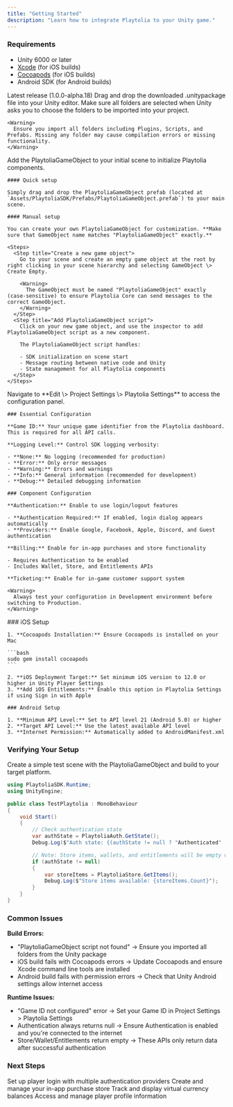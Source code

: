 ```yaml
---
title: "Getting Started"
description: "Learn how to integrate Playtolia to your Unity game."
---
```


### Requirements

- Unity 6000 or later
- [Xcode](https://developer.apple.com/xcode/) (for iOS builds)
- [Cocoapods](https://cocoapods.org) (for iOS builds)
- Android SDK (for Android builds)

<Steps>
  <Step title="Getting the SDK">
    <Card title="Get Playtolia Unity SDK" icon="download" href="https://github.com/Playtolia/unity-sdk/releases/download/v1.0.0-alpha.18/PlaytoliaSDK-alpha-18.unitypackage">
      Latest release (1.0.0-alpha.18)
    </Card>
  </Step>
  <Step title="Importing to Unity">
    Drag and drop the downloaded .unitypackage file into your Unity editor. Make sure all folders are selected when Unity asks you to choose the folders to be imported into your project.

    <Warning>
      Ensure you import all folders including Plugins, Scripts, and Prefabs. Missing any folder may cause compilation errors or missing functionality.
    </Warning>
  </Step>
  <Step title="Creating a Playtolia Game Object">
    Add the PlaytoliaGameObject to your initial scene to initialize Playtolia components.

    #### Quick setup

    Simply drag and drop the PlaytoliaGameObject prefab (located at `Assets/PlaytoliaSDK/Prefabs/PlaytoliaGameObject.prefab`) to your main scene.

    #### Manual setup

    You can create your own PlaytoliaGameObject for customization. **Make sure that GameObject name matches "PlaytoliaGameObject" exactly.**

    <Steps>
      <Step title="Create a new game object">
        Go to your scene and create an empty game object at the root by right clicking in your scene hierarchy and selecting GameObject \> Create Empty.

        <Warning>
          The GameObject must be named "PlaytoliaGameObject" exactly (case-sensitive) to ensure Playtolia Core can send messages to the correct GameObject.
        </Warning>
      </Step>
      <Step title="Add PlaytoliaGameObject script">
        Click on your new game object, and use the inspector to add PlaytoliaGameObject script as a new component.

        The PlaytoliaGameObject script handles:

        - SDK initialization on scene start
        - Message routing between native code and Unity
        - State management for all Playtolia components
      </Step>
    </Steps>
  </Step>
  <Step title="Configure Playtolia">
    Navigate to **Edit \> Project Settings \> Playtolia Settings** to access the configuration panel.

    ### Essential Configuration

    **Game ID:** Your unique game identifier from the Playtolia dashboard. This is required for all API calls.

    **Logging Level:** Control SDK logging verbosity:

    - **None:** No logging (recommended for production)
    - **Error:** Only error messages
    - **Warning:** Errors and warnings
    - **Info:** General information (recommended for development)
    - **Debug:** Detailed debugging information

    ### Component Configuration

    **Authentication:** Enable to use login/logout features

    - **Authentication Required:** If enabled, login dialog appears automatically
    - **Providers:** Enable Google, Facebook, Apple, Discord, and Guest authentication

    **Billing:** Enable for in-app purchases and store functionality

    - Requires Authentication to be enabled
    - Includes Wallet, Store, and Entitlements APIs

    **Ticketing:** Enable for in-game customer support system

    <Warning>
      Always test your configuration in Development environment before switching to Production.
    </Warning>
  </Step>
  <Step title="Platform-specific setup">
    ### iOS Setup

    1. **Cocoapods Installation:** Ensure Cocoapods is installed on your Mac

    ```bash
    sudo gem install cocoapods
    ```

    2. **iOS Deployment Target:** Set minimum iOS version to 12.0 or higher in Unity Player Settings
    3. **Add iOS Entitlements:** Enable this option in Playtolia Settings if using Sign in with Apple

    ### Android Setup

    1. **Minimum API Level:** Set to API level 21 (Android 5.0) or higher
    2. **Target API Level:** Use the latest available API level
    3. **Internet Permission:** Automatically added to AndroidManifest.xml
  </Step>
</Steps>

### Verifying Your Setup

Create a simple test scene with the PlaytoliaGameObject and build to your target platform.

```c# TestPlaytolia.cs
using PlaytoliaSDK.Runtime;
using UnityEngine;

public class TestPlaytolia : MonoBehaviour
{
    void Start()
    {
        // Check authentication state
        var authState = PlaytoliaAuth.GetState();
        Debug.Log($"Auth state: {(authState != null ? "Authenticated" : "Not authenticated")}");

        // Note: Store items, wallets, and entitlements will be empty until after authentication
        if (authState != null)
        {
            var storeItems = PlaytoliaStore.GetItems();
            Debug.Log($"Store items available: {storeItems.Count}");
        }
    }
}
```

### Common Issues

**Build Errors:**

- "PlaytoliaGameObject script not found" → Ensure you imported all folders from the Unity package
- iOS build fails with Cocoapods errors → Update Cocoapods and ensure Xcode command line tools are installed
- Android build fails with permission errors → Check that Unity Android settings allow internet access

**Runtime Issues:**

- "Game ID not configured" error → Set your Game ID in Project Settings \> Playtolia Settings
- Authentication always returns null → Ensure Authentication is enabled and you're connected to the internet
- Store/Wallet/Entitlements return empty → These APIs only return data after successful authentication

### Next Steps

<CardGroup cols={2}>
  <Card title="Authentication" icon="arrow-right-to-bracket" href="/for-unity/authentication">
    Set up player login with multiple authentication providers
  </Card>
  <Card title="In-game Stores" icon="store" href="/for-unity/billing/in-game-stores">
    Create and manage your in-app purchase store
  </Card>
  <Card title="Wallets" icon="wallet" href="/for-unity/billing/wallets">
    Track and display virtual currency balances
  </Card>
  <Card title="Account Management" icon="circle-user" href="/for-unity/account-management">
    Access and manage player profile information
  </Card>
</CardGroup>
